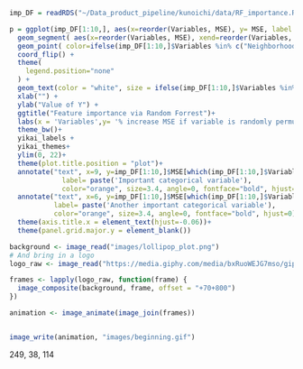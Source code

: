 

```r
imp_DF = readRDS("~/Data_product_pipeline/kunoichi/data/RF_importance.RDS")

```


```r

p = ggplot(imp_DF[1:10,], aes(x=reorder(Variables, MSE), y= MSE, label = round(MSE, 1))) +
  geom_segment( aes(x=reorder(Variables, MSE), xend=reorder(Variables, MSE), y=0, yend= MSE ), color=ifelse(imp_DF[1:10,]$Variables %in% c("Neighborhood", "MSSubClass"), "orange", "grey"), size=ifelse(imp_DF[1:10,]$Variables  %in% c("Neighborhood", "MSSubClass"), 1.5, 0.7) ) +
  geom_point( color=ifelse(imp_DF[1:10,]$Variables %in% c("Neighborhood", "MSSubClass"), "orange", "grey"), size=ifelse(imp_DF[1:10,]$Variables  %in% c("Neighborhood", "MSSubClass"), 11, 7) ) +
  coord_flip() +
  theme(
    legend.position="none"
  ) +
  geom_text(color = "white", size = ifelse(imp_DF[1:10,]$Variables %in% c("Neighborhood", "MSSubClass"), 3.5, 2.5))+
  xlab("") +
  ylab("Value of Y") +
  ggtitle("Feature importance via Random Forrest")+
  labs(x = 'Variables',y= '% increase MSE if variable is randomly permuted')+
  theme_bw()+
  yikai_labels +
  yikai_themes+
  ylim(0, 22)+
  theme(plot.title.position = "plot")+
  annotate("text", x=9, y=imp_DF[1:10,]$MSE[which(imp_DF[1:10,]$Variables=="Neighborhood")]*1.1, 
             label= paste('Important categorical variable'),
             color="orange", size=3.4, angle=0, fontface="bold", hjust=0)+
  annotate("text", x=6, y=imp_DF[1:10,]$MSE[which(imp_DF[1:10,]$Variables=="MSSubClass")]*1.2, 
           label= paste('Another important categorical variable'),
           color="orange", size=3.4, angle=0, fontface="bold", hjust=0)+
  theme(axis.title.x = element_text(hjust=-0.06))+
  theme(panel.grid.major.y = element_blank())

```


```r
background <- image_read("images/lollipop_plot.png")
# And bring in a logo
logo_raw <- image_read("https://media.giphy.com/media/bxRuoWEJG7mso/giphy.gif") 

frames <- lapply(logo_raw, function(frame) {
  image_composite(background, frame, offset = "+70+800")
})

animation <- image_animate(image_join(frames))


image_write(animation, "images/beginning.gif")

```

249, 38, 114
